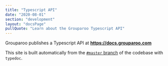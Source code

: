 ```yaml
---
title: "Typescript API"
date: "2020-08-01"
section: "development"
layout: "docsPage"
pullQuote: "Learn about the Grouparoo Typescript API"
---
```


Grouparoo publishes a Typescript API at <strong>https://docs.grouparoo.com</strong>

This site is built automatically from the [`#master` branch](https://github.com/grouparoo/grouparoo) of the codebase with `typedoc`.
